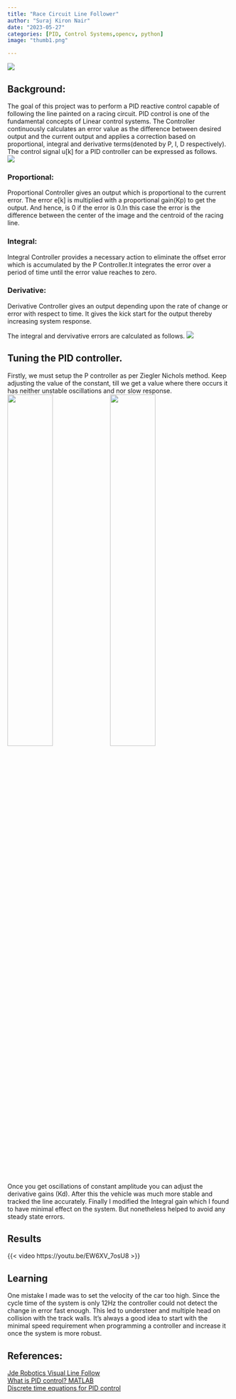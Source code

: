 ```yaml
---
title: "Race Circuit Line Follower"
author: "Suraj Kiron Nair"
date: "2023-05-27"
categories: [PID, Control Systems,opencv, python]
image: "thumb1.png"

---
```

![](thumb1.png)

## Background:<br/>

The goal of this project was to perform a PID reactive control capable of following the line painted on a racing circuit. PID control is one of the fundamental concepts of Linear control systems. The Controller continuously calculates an error value as the difference between desired output and the current output and applies a correction based on proportional, integral and derivative terms(denoted by P, I, D respectively). The control signal u[k] for a PID controller can be expressed as follows.<br/>
![](eqn1.png){fig-align="center"}<br/>

### Proportional:<br/>
Proportional Controller gives an output which is proportional to the current error. The error e[k] is multiplied with a proportional gain(Kp) to get the output. And hence, is 0 if the error is 0.In this case the error is the difference between the center of the image and the centroid of the racing line.

### Integral:<br/>
Integral Controller provides a necessary action to eliminate the offset error which is accumulated by the P Controller.It integrates the error over a period of time until the error value reaches to zero. 

### Derivative:<br/>
Derivative Controller gives an output depending upon the rate of change or error with respect to time. It gives the kick start for the output thereby increasing system response. 

The integral and dervivative errors are calculated as follows.
![](eqn2.png)

## Tuning the PID controller.

Firstly, we must setup the P controller as per Ziegler Nichols method. Keep adjusting the value of the constant, till we get a value where there occurs it has neither unstable oscillations and nor slow response. <br/>
![](https://jderobot.github.io/RoboticsAcademy/assets/images/exercises/follow_line/oscillations.gif){fig-alt="Unstable Oscillations"width=45%}
![](https://jderobot.github.io/RoboticsAcademy/assets/images/exercises/follow_line/slowresponse.gif){fig-alt="Slow response"width=45%}<br/>

Once you get oscillations of constant amplitude you can adjust the derivative gains (Kd). After this the vehicle was much more stable and tracked the line accurately. Finally I modified the Integral gain which I found to have minimal effect on the system. But nonetheless helped to avoid any steady state errors.

## Results

{{< video https://youtu.be/EW6XV_7osU8 >}}

## Learning

One mistake I made was to set the velocity of the car too high. Since the cycle time of the system is only 12Hz the controller could not detect the change in error fast enough. This led to understeer and multiple head on collision with the track walls. It's always a good idea to start with the minimal speed requirement when programming a controller and increase it once the system is more robust.

## References:<br/>
[Jde Robotics Visual Line Follow](https://jderobot.github.io/RoboticsAcademy/exercises/AutonomousCars/follow_line/)<br/>
[What is PID control? MATLAB](https://www.youtube.com/watch?v=wkfEZmsQqiA&list=PLn8PRpmsu08pQBgjxYFXSsODEF3Jqmm-y&ab_channel=MATLAB)<br/>
[Discrete time equations for PID control](https://engineering.stackexchange.com/questions/26537/what-is-a-definitive-discrete-pid-controller-equation)<br/>